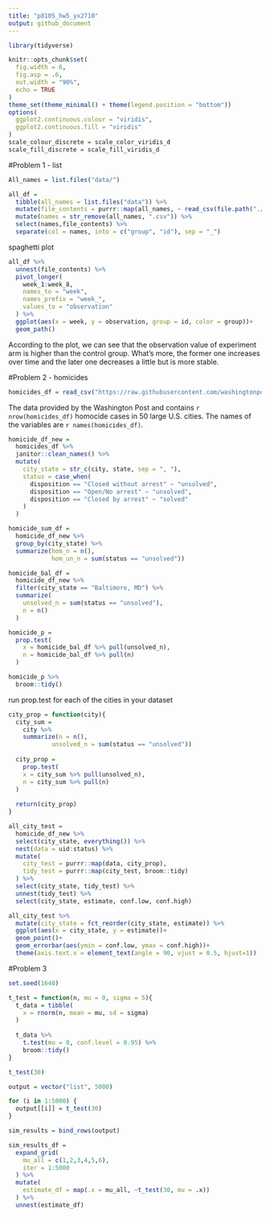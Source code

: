 ```yaml
---
title: "p8105_hw5_yx2710"
output: github_document
---
```

```r
library(tidyverse)

knitr::opts_chunk$set(
  fig.width = 6,
  fig.asp = .6,
  out.width = "90%",
  echo = TRUE
)
theme_set(theme_minimal() + theme(legend.position = "bottom"))
options(
  ggplot2.continuous.colour = "viridis",
  ggplot2.continuous.fill = "viridis"
)
scale_colour_discrete = scale_color_viridis_d
scale_fill_discrete = scale_fill_viridis_d
```

#Problem 1 - list

```r
All_names = list.files("data/")
```

```r
all_df = 
  tibble(all_names = list.files("data")) %>%
  mutate(file_contents = purrr::map(all_names, ~ read_csv(file.path("./data", .)))) %>% 
  mutate(names = str_remove(all_names, ".csv")) %>% 
  select(names,file_contents) %>% 
  separate(col = names, into = c("group", "id"), sep = "_")
```

spaghetti plot

```r
all_df %>% 
  unnest(file_contents) %>% 
  pivot_longer(
    week_1:week_8,
    names_to = "week",
    names_prefix = "week_",
    values_to = "observation"
  ) %>% 
  ggplot(aes(x = week, y = observation, group = id, color = group))+
  geom_path()
```
According to the plot, we can see that the observation value of experiment arm is higher than the control group. What's more, the former one increases over time and the later one decreases a little but is more stable.

#Problem 2 - homicides 

```r
homicides_df = read_csv("https://raw.githubusercontent.com/washingtonpost/data-homicides/master/homicide-data.csv")
```
The data provided by the Washington Post and contains `r nrow(homicides_df)` homocide cases in 50 large U.S. cities. The names of the variables are `r names(homicides_df)`. 

```r
homicide_df_new = 
  homicides_df %>% 
  janitor::clean_names() %>% 
  mutate(
    city_state = str_c(city, state, sep = ", "),
    status = case_when(
      disposition == "Closed without arrest" ~ "unsolved",
      disposition == "Open/No arrest" ~ "unsolved",
      disposition == "Closed by arrest" ~ "solved"
    ) 
  )
```

```r
homicide_sum_df =
  homicide_df_new %>% 
  group_by(city_state) %>% 
  summarize(hom_n = n(),
            hom_un_n = sum(status == "unsolved"))
```

```r
homicide_bal_df = 
  homicide_df_new %>% 
  filter(city_state == "Baltimore, MD") %>% 
  summarize(
    unsolved_n = sum(status == "unsolved"),
    n = n()
  )
```

```r
homicide_p = 
  prop.test(
    x = homicide_bal_df %>% pull(unsolved_n),
    n = homicide_bal_df %>% pull(n)
  ) 

homicide_p %>% 
  broom::tidy()
```

run prop.test for each of the cities in your dataset
```r
city_prop = function(city){
  city_sum = 
    city %>% 
    summarize(n = n(),
            unsolved_n = sum(status == "unsolved"))
  
  city_prop = 
    prop.test(
    x = city_sum %>% pull(unsolved_n),
    n = city_sum %>% pull(n)
  ) 
  
  return(city_prop)
}

```

```r
all_city_test = 
  homicide_df_new %>% 
  select(city_state, everything()) %>% 
  nest(data = uid:status) %>% 
  mutate(
    city_test = purrr::map(data, city_prop),
    tidy_test = purrr::map(city_test, broom::tidy)
  ) %>% 
  select(city_state, tidy_test) %>%
  unnest(tidy_test) %>% 
  select(city_state, estimate, conf.low, conf.high)
```

```r
all_city_test %>%
  mutate(city_state = fct_reorder(city_state, estimate)) %>% 
  ggplot(aes(x = city_state, y = estimate))+
  geom_point()+
  geom_errorbar(aes(ymin = conf.low, ymax = conf.high))+ 
  theme(axis.text.x = element_text(angle = 90, vjust = 0.5, hjust=1))
```

#Problem 3 

```r
set.seed(1640)
```

```r
t_test = function(n, mu = 0, sigma = 5){
  t_data = tibble(
    x = rnorm(n, mean = mu, sd = sigma)
  )
  
  t_data %>% 
    t.test(mu = 0, conf.level = 0.95) %>% 
    broom::tidy()
}

```

```r
t_test(30)
```

```r
output = vector("list", 5000)

for (i in 1:5000) {
  output[[i]] = t_test(30) 
}

sim_results = bind_rows(output)
```

```r
sim_results_df = 
  expand_grid(
    mu_all = c(1,2,3,4,5,6),
    iter = 1:5000
  ) %>% 
  mutate(
    estimate_df = map(.x = mu_all, ~t_test(30, mu = .x))
  ) %>% 
  unnest(estimate_df)
```








